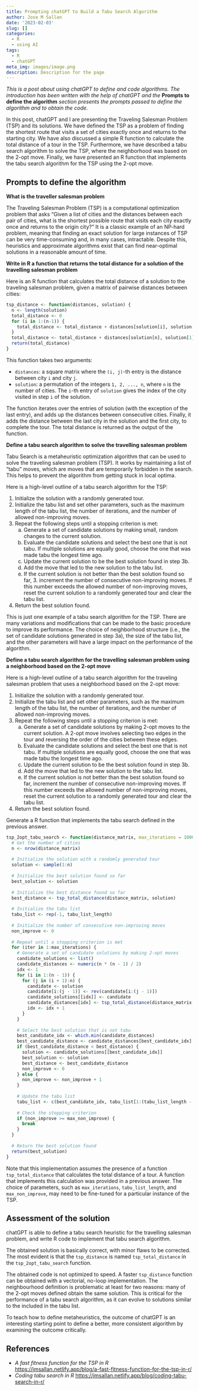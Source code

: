 ```yaml
---
title: Prompting chatGPT to Build a Tabu Search Algorithm
author: Jose M Sallan
date: '2023-02-03'
slug: []
categories:
  - R
  - using AI
tags:
  - R
  - chatGPT
meta_img: images/image.png
description: Description for the page
---
```



*This is a post about using chatGPT to define and code algorithms. The introduction has been written with the help of chatGPT and the* **Prompts to define the algorithm** *section presents the prompts passed to define the algorithm and to obtain the code.*

In this post, chatGPT and I are presenting the Traveling Salesman Problem (TSP) and its solutions. We have defined the TSP as a problem of finding the shortest route that visits a set of cities exactly once and returns to the starting city. We have also discussed a simple R function to calculate the total distance of a tour in the TSP. Furthermore, we have described a tabu search algorithm to solve the TSP, where the neighborhood was based on the 2-opt move. Finally, we have presented an R function that implements the tabu search algorithm for the TSP using the 2-opt move.

## Prompts to define the algorithm

**What is the traveller salesman problem**

The Traveling Salesman Problem (TSP) is a computational optimization problem that asks "Given a list of cities and the distances between each pair of cities, what is the shortest possible route that visits each city exactly once and returns to the origin city?" It is a classic example of an NP-hard problem, meaning that finding an exact solution for large instances of TSP can be very time-consuming and, in many cases, intractable. Despite this, heuristics and approximate algorithms exist that can find near-optimal solutions in a reasonable amount of time.

**Write in R a function that returns the total distance for a solution of the travelling salesman problem**

Here is an R function that calculates the total distance of a solution to the traveling salesman problem, given a matrix of pairwise distances between cities:

```r
tsp_distance <- function(distances, solution) {
  n <- length(solution)
  total_distance <- 0
  for (i in 1:(n-1)) {
    total_distance <- total_distance + distances[solution[i], solution[i+1]]
  }
  total_distance <- total_distance + distances[solution[n], solution[1]]
  return(total_distance)
}
```

This function takes two arguments:

* `distances`: a square matrix where the `(i, j)`-th entry is the distance between city `i` and city `j`.
* `solution`: a permutation of the integers `1, 2, ..., n`, where `n` is the number of cities. The `i`-th entry of `solution` gives the index of the city visited in step `i` of the solution.

The function iterates over the entries of solution (with the exception of the last entry), and adds up the distances between consecutive cities. Finally, it adds the distance between the last city in the solution and the first city, to complete the tour. The total distance is returned as the output of the function.

**Define a tabu search algorithm to solve the travelling salesman problem**

Tabu Search is a metaheuristic optimization algorithm that can be used to solve the traveling salesman problem (TSP). It works by maintaining a list of "tabu" moves, which are moves that are temporarily forbidden in the search. This helps to prevent the algorithm from getting stuck in local optima.

Here is a high-level outline of a tabu search algorithm for the TSP:

1. Initialize the solution with a randomly generated tour.
2. Initialize the tabu list and set other parameters, such as the maximum length of the tabu list, the number of iterations, and the number of allowed non-improving moves.
3. Repeat the following steps until a stopping criterion is met:
    a. Generate a set of candidate solutions by making small, random changes to the current solution.
    b. Evaluate the candidate solutions and select the best one that is not tabu. If multiple solutions are equally good, choose the one that was made tabu the longest time ago.
    c. Update the current solution to be the best solution found in step 3b.
    d. Add the move that led to the new solution to the tabu list.
    e. If the current solution is not better than the best solution found so far, 3. increment the number of consecutive non-improving moves. If this number exceeds the allowed number of non-improving moves, reset the current solution to a randomly generated tour and clear the tabu list.
4. Return the best solution found.

This is just one example of a tabu search algorithm for the TSP. There are many variations and modifications that can be made to the basic procedure to improve its performance. The choice of neighborhood structure (i.e., the set of candidate solutions generated in step 3a), the size of the tabu list, and the other parameters will have a large impact on the performance of the algorithm.

**Define a tabu search algorithm for the travelling salesman problem using a neighborhood based on the 2-opt move**

Here is a high-level outline of a tabu search algorithm for the traveling salesman problem that uses a neighborhood based on the 2-opt move:

1. Initialize the solution with a randomly generated tour.
2. Initialize the tabu list and set other parameters, such as the maximum length of the tabu list, the number of iterations, and the number of allowed non-improving moves.
3. Repeat the following steps until a stopping criterion is met:
    a. Generate a set of candidate solutions by making 2-opt moves to the current solution. A 2-opt move involves selecting two edges in the tour and reversing the order of the cities between these edges.
    b. Evaluate the candidate solutions and select the best one that is not tabu. If multiple solutions are equally good, choose the one that was made tabu the longest time ago.
    c. Update the current solution to be the best solution found in step 3b.
    d. Add the move that led to the new solution to the tabu list.
    e. If the current solution is not better than the best solution found so far, increment the number of consecutive non-improving moves. If this number exceeds the allowed number of non-improving moves, reset the current solution to a randomly generated tour and clear the tabu list.
4. Return the best solution found.

Generate a R function that implements the tabu search defined in the previous answer.

```r
tsp_2opt_tabu_search <- function(distance_matrix, max_iterations = 1000, tabu_list_length = 50, max_non_improve = 100) {
  # Get the number of cities
  n <- nrow(distance_matrix)
  
  # Initialize the solution with a randomly generated tour
  solution <- sample(1:n)
  
  # Initialize the best solution found so far
  best_solution <- solution
  
  # Initialize the best distance found so far
  best_distance <- tsp_total_distance(distance_matrix, solution)
  
  # Initialize the tabu list
  tabu_list <- rep(-1, tabu_list_length)
  
  # Initialize the number of consecutive non-improving moves
  non_improve <- 0
  
  # Repeat until a stopping criterion is met
  for (iter in 1:max_iterations) {
    # Generate a set of candidate solutions by making 2-opt moves
    candidate_solutions <- list()
    candidate_distances <- numeric(n * (n - 1) / 2)
    idx <- 1
    for (i in 1:(n - 1)) {
      for (j in (i + 1):n) {
        candidate <- solution
        candidate[i:(j - 1)] <- rev(candidate[i:(j - 1)])
        candidate_solutions[[idx]] <- candidate
        candidate_distances[idx] <- tsp_total_distance(distance_matrix, candidate)
        idx <- idx + 1
      }
    }
    
    # Select the best solution that is not tabu
    best_candidate_idx <- which.min(candidate_distances)
    best_candidate_distance <- candidate_distances[best_candidate_idx]
    if (best_candidate_distance < best_distance) {
      solution <- candidate_solutions[[best_candidate_idx]]
      best_solution <- solution
      best_distance <- best_candidate_distance
      non_improve <- 0
    } else {
      non_improve <- non_improve + 1
    }
    
    # Update the tabu list
    tabu_list <- c(best_candidate_idx, tabu_list[1:(tabu_list_length - 1)])
    
    # Check the stopping criterion
    if (non_improve >= max_non_improve) {
      break
    }
  }
  
  # Return the best solution found
  return(best_solution)
}
```

Note that this implementation assumes the presence of a function `tsp_total_distance` that calculates the total distance of a tour. A function that implements this calculation was provided in a previous answer. The choice of parameters, such as `max_iterations`, `tabu_list_length`, and `max_non_improve`, may need to be fine-tuned for a particular instance of the TSP.

## Assessment of the solution

chatGPT is able to define a tabu search heuristic for the travelling salesman problem, and write R code to implement that tabu search algorithm.

The obtained solution is basically correct, with minor flaws to be corrected. The most evident is that the `tsp_distance` is named `tsp_total_distance` in the `tsp_2opt_tabu_search` function. 

The obtained code is not optimized to speed. A faster `tsp_distance` function can be obtained with a vectorial, no-loop implementation.  The neighbourhood definition is problematic at least for two reasons: many of the 2-opt moves defined obtain the same solution. This is critical for the performance of a tabu search algorithm, as it can evolve to solutions similar to the included in the tabu list.

To teach how to define metaheuristics, the outcome of chatGPT is an interesting starting point to define a better, more consistent algorithm by examining the outcome critically.

## References

* *A fast fitness function for the TSP in R* <https://jmsallan.netlify.app/blog/a-fast-fitness-function-for-the-tsp-in-r/>
* *Coding tabu search in R* <https://jmsallan.netlify.app/blog/coding-tabu-search-in-r/>


